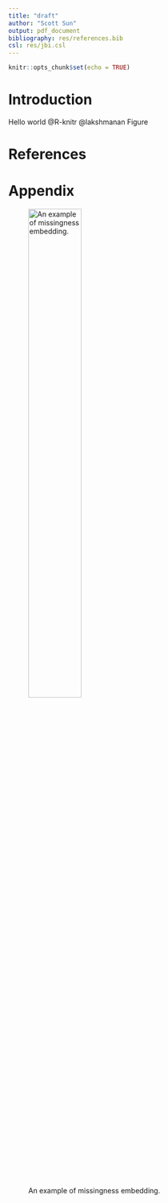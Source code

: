 ```yaml
---
title: "draft"
author: "Scott Sun"
output: pdf_document
bibliography: res/references.bib
csl: res/jbi.csl
---
```


```r
knitr::opts_chunk$set(echo = TRUE)
```

# Introduction

Hello world @R-knitr @lakshmanan Figure \ref{fig_str}

# References {-}

<div id="refs"></div>

# Appendix

![An example of missingness embedding. \label{fig_str}](./res/fig1.png){width="50%"}